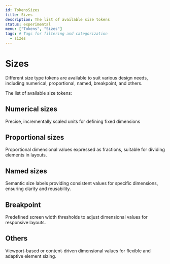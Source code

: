 ```yaml
---
id: TokensSizes
title: Sizes
description: The list of available size tokens
status: experimental
menu: ["Tokens", "Sizes"]
tags: # Tags for filtering and categorization
  - sizes
---
```


# Sizes

Different size type tokens are available to suit various design needs, including numerical, proportional, named, breakpoint, and others.

The list of available size tokens:

## Numerical sizes

Precise, incrementally scaled units for defining fixed dimensions

<SizesTokenDemo group="regular" />

## Proportional sizes

Proportional dimensional values expressed as fractions, suitable for dividing elements in layouts.

<SizesTokenDemo group="fraction" />

## Named sizes

Semantic size labels providing consistent values for specific dimensions, ensuring clarity and reusability.

<SizesTokenDemo group="large" />

## Breakpoint

Predefined screen width thresholds to adjust dimensional values for responsive layouts.

<SizesTokenDemo group="breakpoint" />

## Others

Viewport-based or content-driven dimensional values for flexible and adaptive element sizing.

<SizesTokenDemo group="other" />
